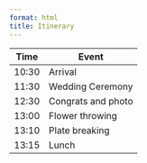 ```yaml
---
format: html
title: Itinerary
---
```



| Time  | Event              |
|-------|--------------------|
| 10:30 | Arrival            |
| 11:30 | Wedding Ceremony   |
| 12:30 | Congrats and photo |
| 13:00 | Flower throwing    |
| 13:10 | Plate breaking     |
| 13:15 | Lunch              |
